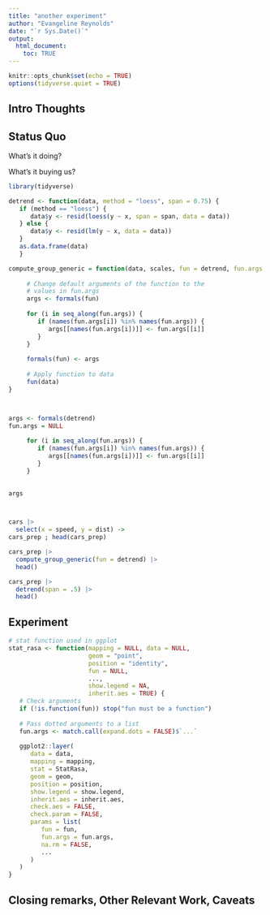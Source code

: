 ```yaml
---
title: "another experiment"
author: "Evangeline Reynolds"
date: "`r Sys.Date()`"
output: 
  html_document:
    toc: TRUE
---
```


```r
knitr::opts_chunk$set(echo = TRUE)
options(tidyverse.quiet = TRUE)
```




## Intro Thoughts


## Status Quo

What's it doing?

What's it buying us? 

```r
library(tidyverse)

detrend <- function(data, method = "loess", span = 0.75) {
   if (method == "loess") {
      data$y <- resid(loess(y ~ x, span = span, data = data))
   } else {
      data$y <- resid(lm(y ~ x, data = data))
   }
   as.data.frame(data)
   }

compute_group_generic = function(data, scales, fun = detrend, fun.args = NULL) {
  
     # Change default arguments of the function to the 
     # values in fun.args
     args <- formals(fun)
     
     for (i in seq_along(fun.args)) {
        if (names(fun.args[i]) %in% names(fun.args)) {
           args[[names(fun.args[i])]] <- fun.args[[i]]
        } 
     }
     
     formals(fun) <- args
     
     # Apply function to data
     fun(data)
}



args <- formals(detrend)
fun.args = NULL
     
     for (i in seq_along(fun.args)) {
        if (names(fun.args[i]) %in% names(fun.args)) {
           args[[names(fun.args[i])]] <- fun.args[[i]]
        } 
     }
     

args



cars |>
  select(x = speed, y = dist) ->
cars_prep ; head(cars_prep)

cars_prep |>
  compute_group_generic(fun = detrend) |> 
  head()

cars_prep |>
  detrend(span = .5) |> 
  head()


```

## Experiment

```r
# stat function used in ggplot
stat_rasa <- function(mapping = NULL, data = NULL,
                      geom = "point", 
                      position = "identity",
                      fun = NULL,
                      ...,
                      show.legend = NA,
                      inherit.aes = TRUE) {
   # Check arguments 
   if (!is.function(fun)) stop("fun must be a function")
   
   # Pass dotted arguments to a list
   fun.args <- match.call(expand.dots = FALSE)$`...`
   
   ggplot2::layer(
      data = data,
      mapping = mapping,
      stat = StatRasa,
      geom = geom,
      position = position,
      show.legend = show.legend,
      inherit.aes = inherit.aes,
      check.aes = FALSE,
      check.param = FALSE,
      params = list(
         fun = fun, 
         fun.args = fun.args,
         na.rm = FALSE,
         ...
      )
   )
}
```



## Closing remarks, Other Relevant Work, Caveats
